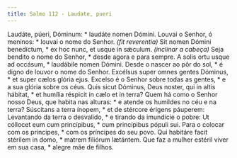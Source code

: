 ```yaml
---
title: Salmo 112 - Laudate, pueri
---
```


<div class="grid grid-cols-2 gap-5">
  <span class="text-justify">
    Laudáte, púeri, Dóminum: * laudáte nomen Dómini.
  </span>
  <span class="text-justify">
    Louvai o Senhor, ó meninos: * louvai o nome do Senhor.
  </span>
  <span class="text-justify">
    <em>(fit reverentia)</em> Sit nomen Dómini benedíctum, * ex hoc nunc, et
    usque in sǽculum.
  </span>
  <span class="text-justify">
    <em>(inclinar a cabeça)</em> Seja bendito o nome do Senhor, * desde agora e
    para sempre.
  </span>
  <span class="text-justify">
    A solis ortu usque ad occásum, * laudábile nomen Dómini.
  </span>
  <span class="text-justify">
    Desde o nascer ao pôr do sol, * é digno de louvor o nome do Senhor.
  </span>
  <span class="text-justify">
    Excélsus super omnes gentes Dóminus, * et super cælos glória ejus.
  </span>
  <span class="text-justify">
    Excelso é o Senhor sobre todas as gentes, * e a sua glória sobre os céus.
  </span>
  <span class="text-justify">
    Quis sicut Dóminus, Deus noster, qui in altis hábitat, * et humília réspicit
    in cælo et in terra?
  </span>
  <span class="text-justify">
    Quem há como o Senhor nosso Deus, que habita nas alturas: * e atende os
    humildes no céu e na terra?
  </span>
  <span class="text-justify">
    Súscitans a terra ínopem, * et de stércore érigens páuperem:
  </span>
  <span class="text-justify">
    Levantando da terra o desvalido, * e tirando da imundície o pobre:
  </span>
  <span class="text-justify">
    Ut cóllocet eum cum princípibus, * cum princípibus pópuli sui.
  </span>
  <span class="text-justify">
    Para o colocar com os príncipes, * com os príncipes do seu povo.
  </span>
  <span class="text-justify">
    Qui habitáre facit stérilem in domo, * matrem filiórum lætántem.
  </span>
  <span class="text-justify">
    Que faz a mulher estéril viver em sua casa, * alegre mãe de filhos.
  </span>
</div>
